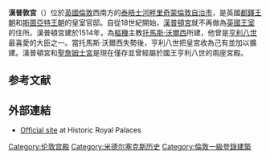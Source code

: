 {{Expand |time=2010-12-27T03:51:07+00:00 }}
{{NoteTA
|G1=PoliticiansUK
|G2=UK Places
}}
{{Infobox building
|name = Hampton Court Palace
|location = 大伦敦
|image = Great Gate, Hampton Court Palace.jpg
|image_size = 
|caption = 
|map_type = United Kingdom London Richmond upon Thames
|map_alt =
|map_caption = 
|coordinates = {{coord|51|24|12|N|0|20|15|W|region:GB|display=inline,title}}
|owner =英国君主<ref>{{cite web|url=http://www.hrp.org.uk/about-us/who-we-are/history/|title=History|publisher=Historic Royal Palaces|access-date=22 July 2013}}</ref>
|current_tenants = [[历史皇家宫殿|历史皇家宫殿]]
| website =  {{official URL}}
| embedded={{infobox designation list
| embed=yes
| designation1 = Grade I
| designation1_offname =Hampton Court Palace
| designation1_date = {{Start date and age|df=yes|1952|9|2}}
| designation1_number = {{Listed building England|1193127}}
}}
}}
'''漢普敦宮'''（{{lang-en|Hampton Court Palace}}）位於[[英國|英國]][[倫敦|倫敦]]西南方的[[泰晤士河畔里奇蒙倫敦自治市|泰晤士河畔里奇蒙倫敦自治市]]，是英國[[都鐸王朝|都鐸王朝]]和[[斯圖亞特王朝|斯圖亞特王朝]]的皇室官邸。自從18世紀開始，[[漢普頓宮|漢普頓宮]]就不再做為[[英國王室|英國王室]]的住所。漢普頓宮建於1514年，為[[樞機|樞機]]主教[[托馬斯·沃爾西|托馬斯·沃爾西]]所建，他曾是[[亨利八世|亨利八世]]最喜愛的大臣之一。當托馬斯·沃爾西失勢後，亨利八世把皇宮收為己有並加以擴建。漢普頓宮和[[聖詹姆士宮|聖詹姆士宮]]是現在僅存並曾經屬於國王亨利八世的兩座宮殿。

==参考文献==
{{reflist}}
== 外部連結 ==
* [http://hrp.org.uk/HamptonCourtPalace/ Official site] {{Wayback|url=http://hrp.org.uk/HamptonCourtPalace/ |date=20151117003214 }} at Historic Royal Palaces

{{Authority control}}
[[Category:伦敦宫殿|Category:伦敦宫殿]]
[[Category:米德尔塞克斯历史|Category:米德尔塞克斯历史]]
[[Category:倫敦一級登錄建築|Category:倫敦一級登錄建築]]